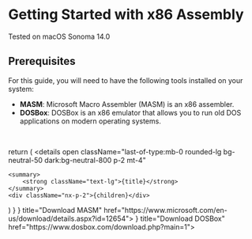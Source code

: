 
# Getting Started with x86 Assembly

<Callout emoji="👾" type="info">
    Tested on macOS Sonoma 14.0
</Callout>

## Prerequisites

For this guide, you will need to have the following tools installed on your system:

- **MASM**: Microsoft Macro Assembler (MASM) is an x86 assembler.
- **DOSBox**: DOSBox is an x86 emulator that allows you to run old DOS applications on modern operating systems.

&nbsp;

  return (
    <details
    open
    className="last-of-type:mb-0 rounded-lg bg-neutral-50 dark:bg-neutral-800 p-2 mt-4"
>
    <summary>
        <strong className="text-lg">{title}</strong>
    </summary>
    <div className="nx-p-2">{children}</div>
</details>
  )
}

<FAQBox title="If you don't have these tools installed, you can click on the links below to download and install them">
    <Cards num={2}>
        <Card icon={<DownloadIcon />} title="Download MASM" href="https://www.microsoft.com/en-us/download/details.aspx?id=12654"></Card>
        <Card icon={<DownloadIcon />} title="Download DOSBox" href="https://www.dosbox.com/download.php?main=1"></Card>
    </Cards>
</FAQBox>

